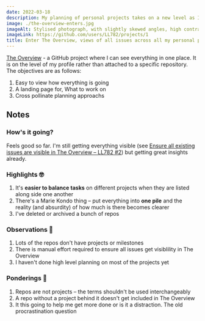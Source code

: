```yaml
---
date: 2022-03-18
description: My planning of personal projects takes on a new level as I set up one project to see them all. Enter The Overview
image: ./the-overview-enters.jpg
imageAlt: Stylised photograph, with slightly skewed angles, high contrast with muted colours. A desk with a laptop and stacks of paper
imageLink: https://github.com/users/LL782/projects/1
title: Enter The Overview, views of all issues across all my personal projects
---
```


[The Overview](https://github.com/users/LL782/projects/1) - a GitHub project where I can see everything in one place. It is on the level of my profile rather than attached to a specific repository. The objectives are as follows:

1. Easy to view how everything is going
1. A landing page for, What to work on
1. Cross pollinate planning approachs

## Notes

### How's it going?

Feels good so far. I'm still getting everything visible (see [Ensure all existing issues are visible in The Overview – LL782 #2](https://github.com/LL782/LL782/issues/2)) but getting great insights already.

### Highlights <Emoji label="nerd face">🤓</Emoji>

1. It's **easier to balance tasks** on different projects when they are listed along side one another
1. There's a Marie Kondo thing – put everything into **one pile** and the reality (and absurdity) of how much is there becomes clearer
1. I've deleted or archived a bunch of repos

### Observations <Emoji label="electric torch">🔦</Emoji>

1. Lots of the repos don't have projects or milestones
1. There is manual effort required to ensure all issues get visiblility in The Overview
1. I haven't done high level planning on most of the projects yet

### Ponderings <Emoji label="thinking face">🤔</Emoji>

1. Repos are not projects – the terms shouldn't be used interchangeably
1. A repo without a project behind it doesn't get included in The Overview
1. It this going to help me get more done or is it a distraction. The old procrastination question
